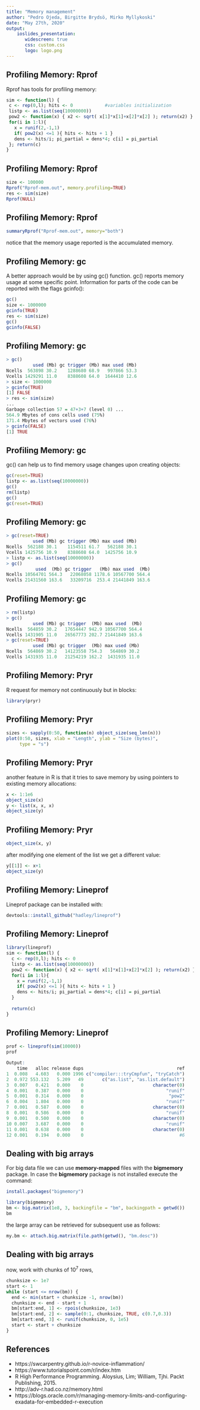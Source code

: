```yaml
---
title: "Memory management"
author: "Pedro Ojeda, Birgitte Brydsö, Mirko Myllykoski"
date: "May 27th, 2020"
output: 
    ioslides_presentation:
       widescreen: true
       css: custom.css
       logo: logo.png
---
```


## Profiling Memory: Rprof 

Rprof has tools for profiling memory:

```r
sim <- function(l) {
 c <- rep(0,l); hits <- 0            #variables initialization
 listp <- as.list(seq(10000000))
 pow2 <- function(x) { x2 <- sqrt( x[1]*x[1]+x[2]*x[2] ); return(x2) }
 for(i in 1:l){
   x = runif(2,-1,1)
   if( pow2(x) <=1 ){ hits <- hits + 1 }
   dens <- hits/i; pi_partial = dens*4; c[i] = pi_partial
 }; return(c)
}
```

## Profiling Memory: Rprof

```r
size <- 100000
Rprof("Rprof-mem.out", memory.profiling=TRUE)
res <- sim(size)
Rprof(NULL)
```

## Profiling Memory: Rprof

```r
summaryRprof("Rprof-mem.out", memory="both")
```

notice that the memory usage reported is the accumulated memory. 

## Profiling Memory: gc

A better approach would be by using gc() function. gc() reports memory usage at some specific point. Information for parts of the code can be reported with the flags gcinfo(): 


```r
gc()
size <- 1000000
gcinfo(TRUE)
res <- sim(size)
gc()
gcinfo(FALSE)
```

## Profiling Memory: gc

```r
> gc()
          used (Mb) gc trigger (Mb) max used (Mb)
Ncells  563898 30.2    1288680 68.9   997866 53.3
Vcells 1429291 11.0    8388608 64.0  1644410 12.6
> size <- 1000000
> gcinfo(TRUE)
[1] FALSE
> res <- sim(size)
...
Garbage collection 57 = 47+3+7 (level 0) ... 
564.9 Mbytes of cons cells used (75%)
171.4 Mbytes of vectors used (76%)
> gcinfo(FALSE)
[1] TRUE   
```

## Profiling Memory: gc

gc() can help us to find memory usage changes upon creating objects:

```r
gc(reset=TRUE)
listp <- as.list(seq(10000000))
gc()
rm(listp)
gc()
gc(reset=TRUE)
```

## Profiling Memory: gc

```r
> gc(reset=TRUE)
          used (Mb) gc trigger (Mb) max used (Mb)
Ncells  562188 30.1    1154511 61.7   562188 30.1
Vcells 1425756 10.9    8388608 64.0  1425756 10.9
> listp <- as.list(seq(10000000))
> gc()
           used  (Mb) gc trigger   (Mb) max used  (Mb)
Ncells 10564701 564.3   22068058 1178.6 10567700 564.4
Vcells 21431560 163.6   33209716  253.4 21441849 163.6
```

## Profiling Memory: gc

```r
> rm(listp)
> gc()
          used (Mb) gc trigger  (Mb) max used  (Mb)
Ncells  564859 30.2   17654447 942.9 10567700 564.4
Vcells 1431905 11.0   26567773 202.7 21441849 163.6
> gc(reset=TRUE)
          used (Mb) gc trigger  (Mb) max used (Mb)
Ncells  564869 30.2   14123558 754.3   564869 30.2
Vcells 1431935 11.0   21254219 162.2  1431935 11.0   
```

## Profiling Memory: Pryr

R request for memory not continuously but in blocks:

```r
library(pryr)
```

## Profiling Memory: Pryr

```r
sizes <- sapply(0:50, function(n) object_size(seq_len(n)))
plot(0:50, sizes, xlab = "Length", ylab = "Size (bytes)", 
     type = "s")
```

## Profiling Memory: Pryr

another feature in R is that it tries to save memory by using pointers to existing memory allocations:

```r
x <- 1:1e6
object_size(x)
y <- list(x, x, x)
object_size(y)
```

## Profiling Memory: Pryr

```r
object_size(x, y)
```

after modifying one element of the list we get a different value:

```r
y[[1]] <- x+1
object_size(y)
```

## Profiling Memory: Lineprof

Lineprof package can be installed with:

```r
devtools::install_github("hadley/lineprof")
```

## Profiling Memory: Lineprof

```r
library(lineprof)
sim <- function(l) {
  c <- rep(0,l); hits <- 0
  listp <- as.list(seq(10000000))
  pow2 <- function(x) { x2 <- sqrt( x[1]*x[1]+x[2]*x[2] ); return(x2) }
  for(i in 1:l){
    x = runif(2,-1,1)
    if( pow2(x) <=1 ){ hits <- hits + 1 }
    dens <- hits/i; pi_partial = dens*4; c[i] = pi_partial
  }
  
  return(c)
}
```

## Profiling Memory: Lineprof

```r
prof <- lineprof(sim(10000))
prof

Output: 
    time   alloc release dups                                   ref
1  0.008   4.603   0.000 1996 c("compiler:::tryCmpfun", "tryCatch")
2  0.972 553.132   5.209   49       c("as.list", "as.list.default")
3  0.007   0.421   0.000    0                          character(0)
4  0.001   0.387   0.000    0                               "runif"
5  0.001   0.314   0.000    0                                "pow2"
6  0.004   1.804   0.000    0                               "runif"
7  0.001   0.587   0.000    0                          character(0)
8  0.001   0.586   0.000    0                               "runif"
9  0.001   0.500   0.000    0                          character(0)
10 0.007   3.687   0.000    0                               "runif"
11 0.001   0.638   0.000    0                          character(0)
12 0.001   0.194   0.000    0                                    #6
```

## Dealing with big arrays

For big data file we can use **memory-mapped** files with the **bigmemory** package. In case the **bigmemory** package is not installed execute the command:

```r
install.packages("bigmemory")
```

```r
library(bigmemory)
bm <- big.matrix(1e8, 3, backingfile = "bm", backingpath = getwd())
bm
```

the large array can be retrieved for subsequent use as follows:

```r
my.bm <- attach.big.matrix(file.path(getwd(), "bm.desc"))

```

## Dealing with big arrays

now, work with chunks of $10^7$ rows,

```r
chunksize <- 1e7
start <- 1
while (start <= nrow(bm)) {
  end <- min(start + chunksize -1, nrow(bm))
  chunksize <- end - start + 1
  bm[start:end, 1] <- rpois(chunksize, 1e3)
  bm[start:end, 2] <- sample(0:1, chunksize, TRUE, c(0.7,0.3))
  bm[start:end, 3] <- runif(chunksize, 0, 1e5)
  start <- start + chunksize
}
```


## References
* https://swcarpentry.github.io/r-novice-inflammation/
* https://www.tutorialspoint.com/r/index.htm
* R High Performance Programming. Aloysius, Lim; William, Tjhi. Packt Publishing, 2015.
* http://adv-r.had.co.nz/memory.html
* https://blogs.oracle.com/r/managing-memory-limits-and-configuring-exadata-for-embedded-r-execution

